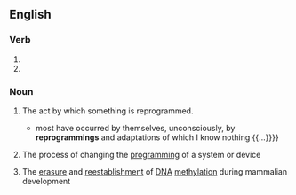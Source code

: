 ==English==

===Verb===
{{head|en|verb form}}

# {{present participle of|en|reprogram|nocat=1}}
# {{present participle of|en|reprogramme|nocat=1}}

===Noun===
{{wikipedia}}
{{en-noun|~}}

# The act by which something is reprogrammed.
#* {{quote-book|en|year=1995|author=Oliver Sacks|title=An Anthropologist on Mars|passage=Though some of my adaptations are deliberate, {{...}} most have occurred by themselves, unconsciously, by '''reprogrammings''' and adaptations of which I know nothing {{...}}}}
# {{lb|en|computing}} The process of changing the [[programming]] of a system or device
# {{lb|en|biochemistry}} The [[erasure]] and [[reestablishment]] of [[DNA]] [[methylation]] during mammalian development